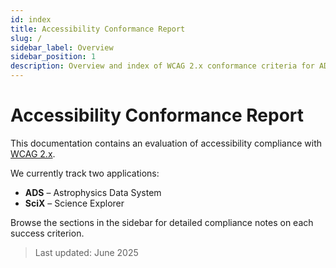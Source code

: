 ```yaml
---
id: index
title: Accessibility Conformance Report
slug: /
sidebar_label: Overview
sidebar_position: 1
description: Overview and index of WCAG 2.x conformance criteria for ADS and SciX.
---
```


# Accessibility Conformance Report

This documentation contains an evaluation of accessibility compliance with [WCAG 2.x](https://www.w3.org/WAI/standards-guidelines/wcag/).

We currently track two applications:

- **ADS** – Astrophysics Data System
- **SciX** – Science Explorer 

Browse the sections in the sidebar for detailed compliance notes on each success criterion.

> Last updated: June 2025

